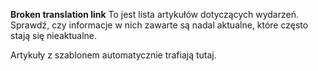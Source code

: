'''Broken translation link'''{{en/-}}
To jest lista artykułów dotyczących wydarzeń. Sprawdź, czy informacje w nich zawarte są nadal aktualne, które często stają się nieaktualne.

Artykuły z szablonem {{en/S|bierzące/Pl}} automatycznie trafiają tutaj.